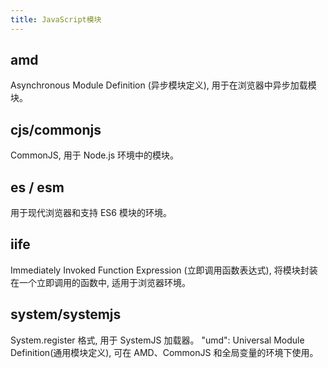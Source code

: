 ```yaml
---
title: JavaScript模块
---
```


## amd

Asynchronous Module Definition (异步模块定义), 用于在浏览器中异步加载模块。

## cjs/commonjs

CommonJS, 用于 Node.js 环境中的模块。

## es / esm

用于现代浏览器和支持 ES6 模块的环境。

## iife

Immediately Invoked Function Expression (立即调用函数表达式), 将模块封装在一个立即调用的函数中, 适用于浏览器环境。

## system/systemjs

System.register 格式, 用于 SystemJS 加载器。 "umd": Universal Module Definition(通用模块定义), 可在 AMD、CommonJS 和全局变量的环境下使用。
